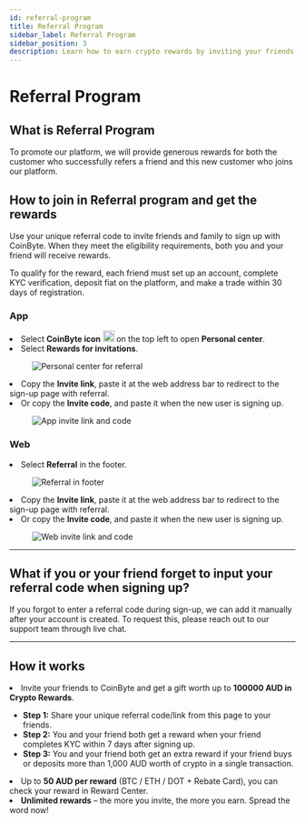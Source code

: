```yaml
---
id: referral-program
title: Referral Program
sidebar_label: Referral Program
sidebar_position: 3
description: Learn how to earn crypto rewards by inviting your friends to CoinByte through the referral program.
---
```



# Referral Program

## **What is Referral Program**

To promote our platform, we will provide generous rewards for both the customer who successfully refers a friend and this new customer who joins our platform.

## **How to join in Referral program and get the rewards**

Use your unique referral code to invite friends and family to sign up with CoinByte. When they meet the eligibility requirements, both you and your friend will receive rewards.

To qualify for the reward, each friend must set up an account, complete KYC verification, deposit fiat on the platform, and make a trade within 30 days of registration.

<Tabs>
<TabItem value="Mobile App" label="App">
<div style={{ marginTop: '2.5rem' }}></div>

### **App**

<div style={{ marginBottom: '1.5rem' }}></div>

<RoundStepList>
<li>Select <strong>CoinByte icon</strong> <img src={useBaseUrl('/img/general/logo_app.png.png')} alt="Icon" width="20" /> on the top left to open <strong>Personal center</strong>.</li>
<li>Select <strong>Rewards for invitations</strong>.</li>

<figure style={{ textAlign: 'center' }}>
   <img src={useBaseUrl('/img/user-guide/about-coinbyte/referral-program/1.png')} alt="Personal center for referral" style={{ width: 300 }} />
</figure>

<li>Copy the <strong>Invite link</strong>, paste it at the web address bar to redirect to the sign-up page with referral.</li>
<li>Or copy the <strong>Invite code</strong>, and paste it when the new user is signing up.</li>

<figure style={{ textAlign: 'center' }}>
  <img src={useBaseUrl('/img/user-guide/about-coinbyte/referral-program/2.png')} alt="App invite link and code" style={{ width: 300 }} />
</figure>
</RoundStepList>

</TabItem>

<TabItem value="Web Platform" label="Web">
<div style={{ marginTop: '2.5rem' }}></div>

### **Web**

<div style={{ marginBottom: '1.5rem' }}></div>

<RoundStepList>
<li>Select <strong>Referral</strong> in the footer.</li>

<figure style={{ textAlign: 'center' }}>
  <img src={useBaseUrl('/img/user-guide/about-coinbyte/referral-program/3.png')} alt="Referral in footer" style={{ width: 500 }} />
</figure>

<li>Copy the <strong>Invite link</strong>, paste it at the web address bar to redirect to the sign-up page with referral.</li>
<li>Or copy the <strong>Invite code</strong>, and paste it when the new user is signing up.</li>

<figure style={{ textAlign: 'center' }}>
  <img src={useBaseUrl('/img/user-guide/about-coinbyte/referral-program/4.png')} alt="Web invite link and code" style={{ width: 500 }} />
</figure>
</RoundStepList>

</TabItem>
</Tabs>

---

## **What if you or your friend forget to input your referral code when signing up?**

If you forgot to enter a referral code during sign-up, we can add it manually after your account is created. To request this, please reach out to our support team through live chat.

---

## **How it works**
<RoundStepList>
<li>Invite your friends to CoinByte and get a gift worth up to <strong>100000 AUD in Crypto Rewards</strong>.</li>
</RoundStepList>

<ul>
  <li><strong>Step 1:</strong> Share your unique referral code/link from this page to your friends.</li>
  <li><strong>Step 2:</strong> You and your friend both get a reward when your friend completes KYC within 7 days after signing up.</li>
  <li><strong>Step 3:</strong> You and your friend both get an extra reward if your friend buys or deposits more than 1,000 AUD worth of crypto in a single transaction.</li>
</ul>

<RoundStepList>
<li>Up to <strong>50 AUD per reward</strong> (BTC / ETH / DOT + Rebate Card), you can check your reward in Reward Center.</li>
<li><strong>Unlimited rewards</strong> – the more you invite, the more you earn. Spread the word now!</li>
</RoundStepList>
<RelatedArticles category="user-guide" />
